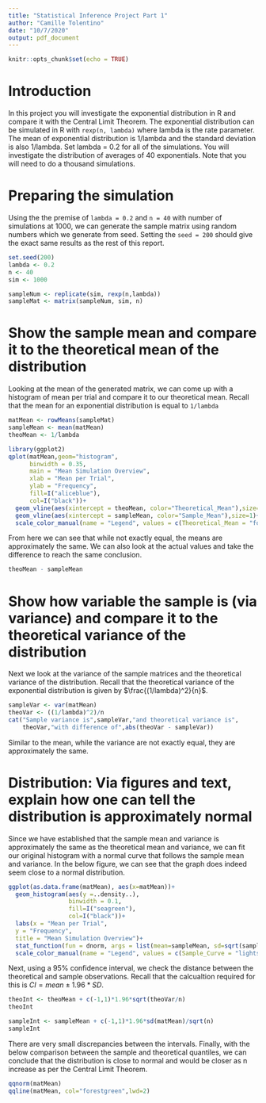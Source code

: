 ---
title: "Statistical Inference Project Part 1"
author: "Camille Tolentino"
date: "10/7/2020"
output: pdf_document
---

```{r setup, include=FALSE}
knitr::opts_chunk$set(echo = TRUE)
```

# Introduction

In this project you will investigate the exponential distribution in R and compare it with the Central Limit Theorem. The exponential distribution can be simulated in R with ```rexp(n, lambda)``` where lambda is the rate parameter. The mean of exponential distribution is 1/lambda and the standard deviation is also 1/lambda. Set lambda = 0.2 for all of the simulations. You will investigate the distribution of averages of 40 exponentials. Note that you will need to do a thousand simulations.

# Preparing the simulation

Using the the premise of ```lambda = 0.2``` and ```n = 40``` with number of simulations at 1000, we can generate the sample matrix using random numbers which we generate from seed.  Setting the ```seed = 200``` should give the exact same results as the rest of this report. 

```{r}
set.seed(200)
lambda <- 0.2
n <- 40
sim <- 1000

sampleNum <- replicate(sim, rexp(n,lambda))
sampleMat <- matrix(sampleNum, sim, n)
```

# Show the sample mean and compare it to the theoretical mean of the distribution

Looking at the mean of the generated matrix, we can come up with a histogram of mean per trial and compare it to our theoretical mean.  Recall that the mean for an exponential distribution is equal to ```1/lambda```

```{r}
matMean <- rowMeans(sampleMat)
sampleMean <- mean(matMean)
theoMean <- 1/lambda

library(ggplot2)
qplot(matMean,geom="histogram",
      binwidth = 0.35,
      main = "Mean Simulation Overview",
      xlab = "Mean per Trial",
      ylab = "Frequency",
      fill=I("aliceblue"),
      col=I("black"))+
  geom_vline(aes(xintercept = theoMean, color="Theoretical_Mean"),size=1)+
  geom_vline(aes(xintercept = sampleMean, color="Sample_Mean"),size=1)+
  scale_color_manual(name = "Legend", values = c(Theoretical_Mean = "forestgreen", Sample_Mean = "firebrick"))

```

From here we can see that while not exactly equal, the means are approximately the same.  We can also look at the actual values and take the difference to reach the same conclusion.

```{r}
theoMean - sampleMean
```

# Show how variable the sample is (via variance) and compare it to the theoretical variance of the distribution

Next we look at the variance of the sample matrices and the theoretical variance of the distribution. Recall that the theoretical variance of the exponential distribution is given by $\frac{(1/lambda)^2}{n}$.

```{r}
sampleVar <- var(matMean)
theoVar <- ((1/lambda)^2)/n
cat("Sample variance is",sampleVar,"and theoretical variance is",
    theoVar,"with difference of",abs(theoVar - sampleVar))
```

Similar to the mean, while the variance are not exactly equal, they are approximately the same. 

# Distribution: Via figures and text, explain how one can tell the distribution is approximately normal

Since we have established that the sample mean and variance is approximately the same as the theoretical mean and variance, we can fit our original histogram with a normal curve that follows the sample mean and variance.  In the below figure, we can see that the graph does indeed seem close to a normal distribution.

```{r}
ggplot(as.data.frame(matMean), aes(x=matMean))+
  geom_histogram(aes(y =..density..),
                 binwidth = 0.1,
                 fill=I("seagreen"),
                 col=I("black"))+
  labs(x = "Mean per Trial",
  y = "Frequency",
  title = "Mean Simulation Overview")+
  stat_function(fun = dnorm, args = list(mean=sampleMean, sd=sqrt(sampleVar)),aes(color="Sample_Curve"),lwd=1)+
  scale_color_manual(name = "Legend", values = c(Sample_Curve = "lightseagreen"))
```

Next, using a 95% confidence interval, we check the distance between the theoretical and sample observations. Recall that the calcualtion required for this is $CI= mean \pm 1.96 * SD$.

```{r}
theoInt <- theoMean + c(-1,1)*1.96*sqrt(theoVar/n)
theoInt
```

```{r}
sampleInt <- sampleMean + c(-1,1)*1.96*sd(matMean)/sqrt(n)
sampleInt
```

There are very small discrepancies between the intervals. Finally, with the below comparison between the sample and theoretical quantiles, we can conclude that the distribution is close to normal and would be closer as n increase as per the Central Limit Theorem.



```{r}
qqnorm(matMean)
qqline(matMean, col="forestgreen",lwd=2)
```

